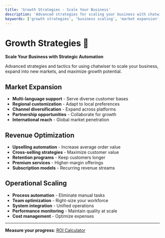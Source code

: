 ```yaml
---
title: 'Growth Strategies - Scale Your Business'
description: 'Advanced strategies for scaling your business with chatwiser. Learn how to expand markets, increase revenue, and optimize operations.'
keywords: ['growth strategies', 'business scaling', 'market expansion', 'revenue growth', 'operational optimization']
---
```


# Growth Strategies 🚀

**Scale Your Business with Strategic Automation**

Advanced strategies and tactics for using chatwiser to scale your business, expand into new markets, and maximize growth potential.

## Market Expansion
- **Multi-language support** - Serve diverse customer bases
- **Regional customization** - Adapt to local preferences
- **Channel diversification** - Expand across platforms
- **Partnership opportunities** - Collaborate for growth
- **International reach** - Global market penetration

## Revenue Optimization
- **Upselling automation** - Increase average order value
- **Cross-selling strategies** - Maximize customer value
- **Retention programs** - Keep customers longer
- **Premium services** - Higher-margin offerings
- **Subscription models** - Recurring revenue streams

## Operational Scaling
- **Process automation** - Eliminate manual tasks
- **Team optimization** - Right-size your workforce
- **System integration** - Unified operations
- **Performance monitoring** - Maintain quality at scale
- **Cost management** - Optimize expenses

---

**Measure your progress**: [ROI Calculator](/en/success/roi-calculator)
